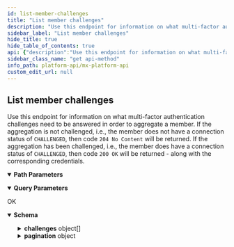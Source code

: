 ```yaml
---
id: list-member-challenges
title: "List member challenges"
description: "Use this endpoint for information on what multi-factor authentication challenges need to be answered in order to aggregate a member. If the aggregation is not challenged, i.e., the member does not have a connection status of `CHALLENGED`, then code `204 No Content` will be returned. If the aggregation has been challenged, i.e., the member does have a connection status of `CHALLENGED`, then code `200 OK` will be returned - along with the corresponding credentials."
sidebar_label: "List member challenges"
hide_title: true
hide_table_of_contents: true
api: {"description":"Use this endpoint for information on what multi-factor authentication challenges need to be answered in order to aggregate a member. If the aggregation is not challenged, i.e., the member does not have a connection status of `CHALLENGED`, then code `204 No Content` will be returned. If the aggregation has been challenged, i.e., the member does have a connection status of `CHALLENGED`, then code `200 OK` will be returned - along with the corresponding credentials.","operationId":"listMemberChallenges","parameters":[{"description":"The unique id for a `member`.","example":"MBR-7c6f361b-e582-15b6-60c0-358f12466b4b","in":"path","name":"member_guid","required":true,"schema":{"type":"string"}},{"description":"Specify current page.","example":1,"in":"query","name":"page","schema":{"type":"integer"}},{"description":"Specify records per page.","example":10,"in":"query","name":"records_per_page","schema":{"type":"integer"}},{"description":"The unique id for a `user`.","example":"USR-fa7537f3-48aa-a683-a02a-b18940482f54","in":"path","name":"user_guid","required":true,"schema":{"type":"string"}}],"responses":{"200":{"content":{"application/vnd.mx.api.v1+json":{"schema":{"properties":{"challenges":{"items":{"properties":{"field_name":{"example":"Who is this guy?","nullable":true,"type":"string"},"guid":{"example":"CRD-ce76d2e3-86bd-ec4a-ec52-eb53b5194bf5","nullable":true,"type":"string"},"image_data":{"example":"Who is this guy?","nullable":true,"type":"string"},"image_options":{"items":{"properties":{"data_uri":{"example":"data:image/png;base64,iVBORw0KGgoAAAANSUh ... more image data ...","nullable":true,"type":"string"},"label":{"example":"IMAGE_1","nullable":true,"type":"string"},"value":{"example":"image_data","nullable":true,"type":"string"}},"type":"object"},"type":"array"},"label":{"example":"Who is this guy?","nullable":true,"type":"string"},"options":{"items":{"properties":{"label":{"example":"IMAGE_1","nullable":true,"type":"string"},"value":{"example":"image_data","nullable":true,"type":"string"}},"type":"object"},"type":"array"},"type":{"example":"IMAGE_DATA","nullable":true,"type":"string"}},"type":"object"},"type":"array"},"pagination":{"properties":{"current_page":{"example":1,"type":"integer"},"per_page":{"example":25,"type":"integer"},"total_entries":{"example":1,"type":"integer"},"total_pages":{"example":1,"type":"integer"}},"type":"object"}},"type":"object"}}},"description":"OK"}},"tags":["users"],"method":"get","path":"/users/{user_guid}/members/{member_guid}/challenges","servers":[{"url":"https://api.mx.com"},{"url":"https://int-api.mx.com"}],"security":[{"basicAuth":[]}],"securitySchemes":{"basicAuth":{"scheme":"basic","type":"http"}},"info":{"contact":{"name":"MX Platform API","url":"https://www.mx.com/products/platform-api"},"description":"The MX Platform API is a powerful, fully-featured API designed to make aggregating and enhancing financial data easy and reliable. It can seamlessly connect your app or website to tens of thousands of financial institutions.","title":"MX Platform API","version":"0.1.0"},"postman":{"name":"List member challenges","description":{"content":"Use this endpoint for information on what multi-factor authentication challenges need to be answered in order to aggregate a member. If the aggregation is not challenged, i.e., the member does not have a connection status of `CHALLENGED`, then code `204 No Content` will be returned. If the aggregation has been challenged, i.e., the member does have a connection status of `CHALLENGED`, then code `200 OK` will be returned - along with the corresponding credentials.","type":"text/plain"},"url":{"path":["users",":user_guid","members",":member_guid","challenges"],"host":["{{baseUrl}}"],"query":[{"disabled":false,"description":{"content":"Specify current page.","type":"text/plain"},"key":"page","value":""},{"disabled":false,"description":{"content":"Specify records per page.","type":"text/plain"},"key":"records_per_page","value":""}],"variable":[{"disabled":false,"description":{"content":"(Required) The unique id for a `member`.","type":"text/plain"},"type":"any","value":"","key":"member_guid"},{"disabled":false,"description":{"content":"(Required) The unique id for a `user`.","type":"text/plain"},"type":"any","value":"","key":"user_guid"}]},"header":[{"key":"Accept","value":"application/vnd.mx.api.v1+json"}],"method":"GET"}}
sidebar_class_name: "get api-method"
info_path: platform-api/mx-platform-api
custom_edit_url: null
---
```



## List member challenges



Use this endpoint for information on what multi-factor authentication challenges need to be answered in order to aggregate a member. If the aggregation is not challenged, i.e., the member does not have a connection status of `CHALLENGED`, then code `204 No Content` will be returned. If the aggregation has been challenged, i.e., the member does have a connection status of `CHALLENGED`, then code `200 OK` will be returned - along with the corresponding credentials.

<details style={{"marginBottom":"1rem"}} data-collapsed={false} open={true}><summary style={{}}><strong>Path Parameters</strong></summary><div><ul><ParamsItem className={"paramsItem"} param={{"description":"The unique id for a `member`.","example":"MBR-7c6f361b-e582-15b6-60c0-358f12466b4b","in":"path","name":"member_guid","required":true,"schema":{"type":"string"}}}></ParamsItem><ParamsItem className={"paramsItem"} param={{"description":"The unique id for a `user`.","example":"USR-fa7537f3-48aa-a683-a02a-b18940482f54","in":"path","name":"user_guid","required":true,"schema":{"type":"string"}}}></ParamsItem></ul></div></details><details style={{"marginBottom":"1rem"}} data-collapsed={false} open={true}><summary style={{}}><strong>Query Parameters</strong></summary><div><ul><ParamsItem className={"paramsItem"} param={{"description":"Specify current page.","example":1,"in":"query","name":"page","schema":{"type":"integer"}}}></ParamsItem><ParamsItem className={"paramsItem"} param={{"description":"Specify records per page.","example":10,"in":"query","name":"records_per_page","schema":{"type":"integer"}}}></ParamsItem></ul></div></details><div><ApiTabs><TabItem label={"200"} value={"200"}><div>

OK

</div><div><MimeTabs schemaType={"response"}><TabItem label={"application/vnd.mx.api.v1+json"} value={"application/vnd.mx.api.v1+json"}><SchemaTabs><TabItem label={"Schema"} value={"Schema"}><details style={{}} data-collapsed={false} open={true}><summary style={{"textAlign":"left"}}><strong>Schema</strong></summary><div style={{"textAlign":"left","marginLeft":"1rem"}}></div><ul style={{"marginLeft":"1rem"}}><SchemaItem collapsible={true} className={"schemaItem"}><details style={{}}><summary style={{}}><strong>challenges</strong><span style={{"opacity":"0.6"}}> object[]</span></summary><div style={{"marginLeft":"1rem"}}><li><div style={{"fontSize":"var(--ifm-code-font-size)","opacity":"0.6","marginLeft":"-.5rem","paddingBottom":".5rem"}}>Array [</div></li><SchemaItem collapsible={false} name={"field_name"} required={false} schemaName={"string"} qualifierMessage={undefined} schema={{"example":"Who is this guy?","nullable":true,"type":"string"}}></SchemaItem><SchemaItem collapsible={false} name={"guid"} required={false} schemaName={"string"} qualifierMessage={undefined} schema={{"example":"CRD-ce76d2e3-86bd-ec4a-ec52-eb53b5194bf5","nullable":true,"type":"string"}}></SchemaItem><SchemaItem collapsible={false} name={"image_data"} required={false} schemaName={"string"} qualifierMessage={undefined} schema={{"example":"Who is this guy?","nullable":true,"type":"string"}}></SchemaItem><SchemaItem collapsible={true} className={"schemaItem"}><details style={{}}><summary style={{}}><strong>image_options</strong><span style={{"opacity":"0.6"}}> object[]</span></summary><div style={{"marginLeft":"1rem"}}><li><div style={{"fontSize":"var(--ifm-code-font-size)","opacity":"0.6","marginLeft":"-.5rem","paddingBottom":".5rem"}}>Array [</div></li><SchemaItem collapsible={false} name={"data_uri"} required={false} schemaName={"string"} qualifierMessage={undefined} schema={{"example":"data:image/png;base64,iVBORw0KGgoAAAANSUh ... more image data ...","nullable":true,"type":"string"}}></SchemaItem><SchemaItem collapsible={false} name={"label"} required={false} schemaName={"string"} qualifierMessage={undefined} schema={{"example":"IMAGE_1","nullable":true,"type":"string"}}></SchemaItem><SchemaItem collapsible={false} name={"value"} required={false} schemaName={"string"} qualifierMessage={undefined} schema={{"example":"image_data","nullable":true,"type":"string"}}></SchemaItem><li><div style={{"fontSize":"var(--ifm-code-font-size)","opacity":"0.6","marginLeft":"-.5rem"}}>]</div></li></div></details></SchemaItem><SchemaItem collapsible={false} name={"label"} required={false} schemaName={"string"} qualifierMessage={undefined} schema={{"example":"Who is this guy?","nullable":true,"type":"string"}}></SchemaItem><SchemaItem collapsible={true} className={"schemaItem"}><details style={{}}><summary style={{}}><strong>options</strong><span style={{"opacity":"0.6"}}> object[]</span></summary><div style={{"marginLeft":"1rem"}}><li><div style={{"fontSize":"var(--ifm-code-font-size)","opacity":"0.6","marginLeft":"-.5rem","paddingBottom":".5rem"}}>Array [</div></li><SchemaItem collapsible={false} name={"label"} required={false} schemaName={"string"} qualifierMessage={undefined} schema={{"example":"IMAGE_1","nullable":true,"type":"string"}}></SchemaItem><SchemaItem collapsible={false} name={"value"} required={false} schemaName={"string"} qualifierMessage={undefined} schema={{"example":"image_data","nullable":true,"type":"string"}}></SchemaItem><li><div style={{"fontSize":"var(--ifm-code-font-size)","opacity":"0.6","marginLeft":"-.5rem"}}>]</div></li></div></details></SchemaItem><SchemaItem collapsible={false} name={"type"} required={false} schemaName={"string"} qualifierMessage={undefined} schema={{"example":"IMAGE_DATA","nullable":true,"type":"string"}}></SchemaItem><li><div style={{"fontSize":"var(--ifm-code-font-size)","opacity":"0.6","marginLeft":"-.5rem"}}>]</div></li></div></details></SchemaItem><SchemaItem collapsible={true} className={"schemaItem"}><details style={{}}><summary style={{}}><strong>pagination</strong><span style={{"opacity":"0.6"}}> object</span></summary><div style={{"marginLeft":"1rem"}}><SchemaItem collapsible={false} name={"current_page"} required={false} schemaName={"integer"} qualifierMessage={undefined} schema={{"example":1,"type":"integer"}}></SchemaItem><SchemaItem collapsible={false} name={"per_page"} required={false} schemaName={"integer"} qualifierMessage={undefined} schema={{"example":25,"type":"integer"}}></SchemaItem><SchemaItem collapsible={false} name={"total_entries"} required={false} schemaName={"integer"} qualifierMessage={undefined} schema={{"example":1,"type":"integer"}}></SchemaItem><SchemaItem collapsible={false} name={"total_pages"} required={false} schemaName={"integer"} qualifierMessage={undefined} schema={{"example":1,"type":"integer"}}></SchemaItem></div></details></SchemaItem></ul></details></TabItem><TabItem label={"Example (from schema)"} value={"Example (from schema)"}><ResponseSamples responseExample={"{\n  \"challenges\": [\n    {\n      \"field_name\": \"Who is this guy?\",\n      \"guid\": \"CRD-ce76d2e3-86bd-ec4a-ec52-eb53b5194bf5\",\n      \"image_data\": \"Who is this guy?\",\n      \"image_options\": [\n        {\n          \"data_uri\": \"data:image/png;base64,iVBORw0KGgoAAAANSUh ... more image data ...\",\n          \"label\": \"IMAGE_1\",\n          \"value\": \"image_data\"\n        }\n      ],\n      \"label\": \"Who is this guy?\",\n      \"options\": [\n        {\n          \"label\": \"IMAGE_1\",\n          \"value\": \"image_data\"\n        }\n      ],\n      \"type\": \"IMAGE_DATA\"\n    }\n  ],\n  \"pagination\": {\n    \"current_page\": 1,\n    \"per_page\": 25,\n    \"total_entries\": 1,\n    \"total_pages\": 1\n  }\n}"} language={"json"}></ResponseSamples></TabItem></SchemaTabs></TabItem></MimeTabs></div></TabItem></ApiTabs></div>
      